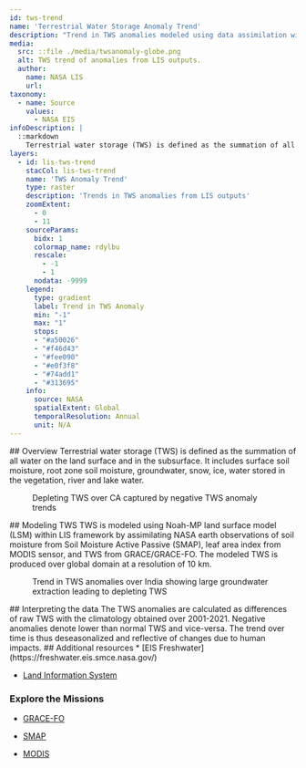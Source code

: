 ```yaml
---
id: tws-trend
name: 'Terrestrial Water Storage Anomaly Trend'
description: "Trend in TWS anomalies modeled using data assimilation within Land Information System framework"
media:
  src: ::file ./media/twsanomaly-globe.png
  alt: TWS trend of anomalies from LIS outputs.
  author:
    name: NASA LIS
    url:
taxonomy:
  - name: Source
    values:
      - NASA EIS
infoDescription: |
  ::markdown
    Terrestrial water storage (TWS) is defined as the summation of all water on the land surface and in the subsurface. It includes surface soil moisture, root zone soil moisture, groundwater, snow, ice, water stored in the vegetation, river and lake water. 
layers:
  - id: lis-tws-trend
    stacCol: lis-tws-trend
    name: 'TWS Anomaly Trend'
    type: raster
    description: 'Trends in TWS anomalies from LIS outputs'
    zoomExtent:
      - 0
      - 11
    sourceParams:
      bidx: 1
      colormap_name: rdylbu
      rescale:
        - -1
        - 1
      nodata: -9999
    legend:
      type: gradient
      label: Trend in TWS Anomaly 
      min: "-1"
      max: "1"
      stops:
      - "#a50026"
      - "#f46d43"
      - "#fee090"
      - "#e0f3f8"
      - "#74add1"
      - "#313695"
    info:
      source: NASA
      spatialExtent: Global
      temporalResolution: Annual 
      unit: N/A 
---
```

<Block type='full'>
<Prose>
## Overview
Terrestrial water storage (TWS) is defined as the summation of all water on the land surface and in the subsurface. It includes surface soil moisture, root zone soil moisture, groundwater, snow, ice, water stored in the vegetation, river and lake water. 
</Prose>
  <Figure>
  <Map
    datasetId='tws-trend'
    layerId='lis-tws-trend'
    dateTime='2001-01-01'
    zoom={4}
    center={[-116,36]}
  />
  <Caption
    attrAuthor='NASA'
    attrUrl='https://nasa.gov/'
  >
  Depleting TWS over CA captured by negative TWS anomaly trends
</Caption>
  </Figure>
</Block>

<Block>
<Prose>
## Modeling TWS  
TWS is modeled using Noah-MP land surface model (LSM) within LIS framework by assimilating NASA earth observations of soil moisture from Soil Moisture Active Passive (SMAP), leaf area index from MODIS sensor, and TWS from GRACE/GRACE-FO. The modeled TWS is produced over global domain at a resolution of 10 km. 
</Prose>
</Block>

<Block type='full'>
  <Figure>
  <Map
    datasetId='tws-trend'
    layerId='lis-tws-trend'
    dateTime='2001-01-01'
    zoom={4}
    center={[77.63,24.27]}
  />
  <Caption
    attrAuthor='NASA'
    attrUrl='https://nasa.gov/'
  >
  Trend in TWS anomalies over India showing large groundwater extraction leading to depleting TWS
</Caption>
  </Figure>
<Prose>
## Interpreting the data
The TWS anomalies are calculated as differences of raw TWS with the climatology obtained over 2001-2021. Negative anomalies denote lower than normal TWS and vice-versa. The trend over time is thus deseasonalized and reflective of changes due to human impacts.
</Prose>
</Block>


<Block>
<Prose>
## Additional resources
* [EIS Freshwater](https://freshwater.eis.smce.nasa.gov/)

* [Land Information System](https://lis.gsfc.nasa.gov/)

### Explore the Missions
* [GRACE-FO](https://gracefo.jpl.nasa.gov/data/grace-fo-data/)

* [SMAP](https://smap.jpl.nasa.gov/)

* [MODIS](https://modis.gsfc.nasa.gov/)
</Prose>
</Block>

